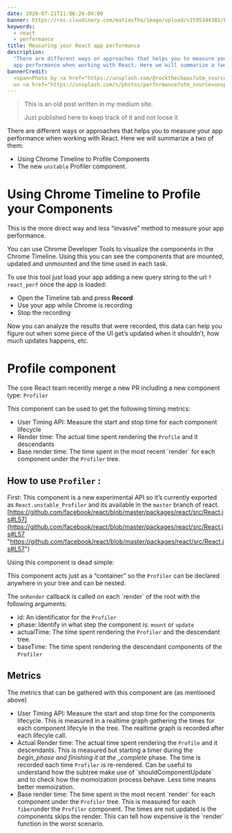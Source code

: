 ```yaml
---
date: 2020-07-21T11:06:24-04:00
banner: https://res.cloudinary.com/matiasfha/image/upload/v1595344382/kolleen-gladden-ij5_qCBpIVY-unsplash_ncnaro.jpg
keywords:
  - react
  - performance
title: Measuring your React app performance
description:
  "There are different ways or approaches that helps you to measure your
  app performance when working with React. Here we will summarize a two of them:"
bannerCredit:
  <span>Photo by <a href="https://unsplash.com/@rockthechaos?utm_source=unsplash&amp;utm_medium=referral&amp;utm_content=creditCopyText">Kolleen  Gladden</a>
  on <a href="https://unsplash.com/s/photos/performance?utm_source=unsplash&amp;utm_medium=referral&amp;utm_content=creditCopyText">Unsplash</a></span>
---
```


> This is an old post written in my medium site.
>
> Just published here to keep track of it and not loose it

There are different ways or approaches that helps you to measure your app performance when working with React. Here we will summarize a two of them:

- Using Chrome Timeline to Profile Components
- The new `unstable` Profiler component.

# Using Chrome Timeline to Profile your Components

This is the more direct way and less “invasive” method to measure your app performance.

You can use Chrome Developer Tools to visualize the components in the Chrome Timeline. Using this you can see the components that are mounted, updated and unmounted and the time used in each task.

To use this tool just load your app adding a new query string to the url `?react_perf` once the app is loaded:

- Open the Timeline tab and press **Record**
- Use your app while Chrome is recording
- Stop the recording

Now you can analyze the results that were recorded, this data can help you figure out when some piece of the UI get’s updated when it shouldn’t, how much updates happens, etc.

# Profile component

The core React team recently merge a new PR including a new component type: `Profiler`

This component can be used to get the following timing metrics:

- User Timing API: Measure the start and stop time for each component lifecycle
- Render time: The actual time spent rendering the `Profile` and it descendants
- Base render time: The time spent in the most recent \`render\` for each component under the `Profiler` tree.

## How to use `Profiler` :

First: This component is a new experimental API so it’s currently exported as `React.unstable_Profiler` and its available in the `master` branch of react. [https://github.com/facebook/react/blob/master/packages/react/src/React.js#L57](https://github.com/facebook/react/blob/master/packages/react/src/React.js#L57 "https://github.com/facebook/react/blob/master/packages/react/src/React.js#L57")

Using this component is dead simple:

This component acts just as a “container” so the `Profiler` can be declared anywhere in your tree and can be nested.

The `onRender` callback is called on each \`render\` of the root with the following arguments:

- id: An identificator for the `Profiler`
- phase: Identify in what step the component is: `mount` or `update`
- actualTime: The time spent rendering the `Profiler` and the descendant tree.
- baseTime: The time spent rendering the descendant components of the `Profiler`

## Metrics

The metrics that can be gathered with this component are (as mentioned above)

- User Timing API: Measure the start and stop time for the components lifecycle. This is measured in a realtime graph gathering the times for each component lifecyle in the tree. The realtime graph is recorded after each lifecyle call.
- Actual Render time: The actual time spent rendering the `Profile` and it descendants. This is measured but starting a timer during the _begin_phase and finishing it at the \_complete_ phase. The time is recorded each time `Profiler` is re-rendered. Can be useful to understand how the subtree make use of \`shouldComponentUpdate\` and to check how the momoization process behave. Less time means better memoization.
- Base render time: The time spent in the most recent \`render\` for each component under the `Profiler` tree. This is measured for each `fiber`under the `Profiler` component. The times are not updated is the components skips the render. This can tell how expensive is the \`render\` function in the worst scenario.
